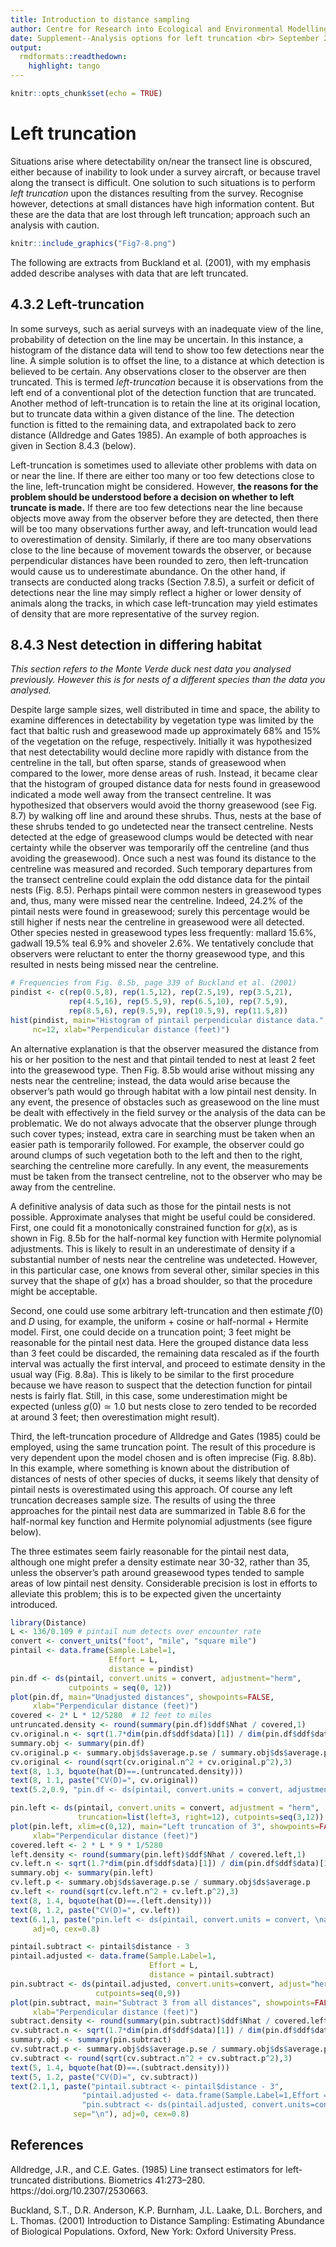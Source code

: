 ```yaml
---
title: Introduction to distance sampling
author: Centre for Research into Ecological and Environmental Modelling  <br> **University of St Andrews**
date: Supplement--Analysis options for left truncation <br> September 2020
output: 
  rmdformats::readthedown:
    highlight: tango
---
```


```r
knitr::opts_chunk$set(echo = TRUE)
```

# Left truncation

Situations arise where detectability on/near the transect line is obscured, either because of inability to look under a survey aircraft, or because travel along the transect is difficult.  One solution to such situations is to perform *left truncation* upon the distances resulting from the survey.  Recognise however, detections at small distances have high information content.  But these are the data that are lost through left truncation; approach such an analysis with caution.

```r
knitr::include_graphics("Fig7-8.png")
```

The following are extracts from Buckland et al. (2001), with my emphasis added describe analyses with data that are left truncated.

## 4.3.2 Left-truncation

In some surveys, such as aerial surveys with an inadequate view of the line, probability of detection on the line may be uncertain. In this instance, a histogram of the distance data will tend to show too few detections near the line. A simple solution is to offset the line, to a distance at which detection is believed to be certain. Any observations closer to the observer are then truncated. This is termed *left-truncation* because it is observations from the left end of a conventional plot of the detection function that are truncated. Another method of left-truncation is to retain the line at its original location, but to truncate data within a given distance of the line. The detection function is fitted to the remaining data, and extrapolated back to zero distance (Alldredge and Gates 1985). An example of both approaches is given in Section 8.4.3 (below).

Left-truncation is sometimes used to alleviate other problems with data on or near the line. If there are either too many or too few detections close to the line, left-truncation might be considered. However, **the reasons for the problem should be understood before a decision on whether to left truncate is made.** If there are too few detections near the line because objects move away from the observer before they are detected, then there will be too many observations further away, and left-truncation would lead to overestimation of density. Similarly, if there are too many observations close to the line because of movement towards the observer, or because perpendicular distances have been rounded to zero, then left-truncation would cause us to underestimate abundance. On the other hand, if transects are conducted along tracks (Section 7.8.5), a surfeit or deficit of detections near the line may simply reflect a higher or lower density of animals along the tracks, in which case left-truncation may yield estimates of density that are more representative of the survey region.


## 8.4.3 Nest detection in differing habitat

*This section refers to the Monte Verde duck nest data you analysed previously.  However this is for nests of a different species than the data you analysed.*

Despite large sample sizes, well distributed in time and space, the ability to examine differences in detectability by vegetation type was limited by the fact that baltic rush and greasewood made up approximately 68% and 15% of the vegetation on the refuge, respectively. Initially it was hypothesized that nest detectability would decline more rapidly with distance from the centreline in the tall, but often sparse, stands of greasewood when compared to the lower, more dense areas of rush. Instead, it became clear that the histogram of grouped distance data for nests found in greasewood indicated a mode well away from the transect centreline. It was hypothesized that observers would avoid the thorny greasewood (see Fig. 8.7) by walking off line and around these shrubs. Thus, nests at the base of these shrubs tended to go undetected near the transect centreline. Nests detected at the edge of greasewood clumps would be detected with near certainty while the observer was temporarily off the centreline (and thus avoiding the greasewood). Once such a nest was found its distance to the centreline was measured and recorded. Such temporary departures from the transect centreline could explain the odd distance data for the pintail nests (Fig. 8.5). Perhaps pintail were common nesters in greasewood types and, thus, many were missed near the centreline. Indeed, 24.2% of the pintail nests were found in greasewood; surely this percentage would be still higher if nests near the centreline in greasewood were all detected. Other species nested in greasewood types less frequently: mallard 15.6%, gadwall 19.5% teal 6.9% and shoveler 2.6%. We tentatively conclude that observers were reluctant to enter the thorny greasewood type, and this resulted in nests being missed near the centreline.

```r
# Frequencies from Fig. 8.5b, page 339 of Buckland et al. (2001)
pindist <- c(rep(0.5,8), rep(1.5,12), rep(2.5,19), rep(3.5,21),
             rep(4.5,16), rep(5.5,9), rep(6.5,10), rep(7.5,9),
             rep(8.5,6), rep(9.5,9), rep(10.5,9), rep(11.5,8))
hist(pindist, main="Histogram of pintail perpendicular distance data.", 
     nc=12, xlab="Perpendicular distance (feet)")
```

An alternative explanation is that the observer measured the distance from his or her position to the nest and that pintail tended to nest at least 2 feet into the greasewood type. Then Fig. 8.5b would arise without missing any nests near the centreline; instead, the data would arise because the observer's path would go through habitat with a low pintail nest density. In any event, the presence of obstacles such as greasewood on the line must be dealt with effectively in the field survey or the analysis of the data can be problematic. We do not always advocate that the observer plunge through such cover types; instead, extra care in searching must be taken when an easier path is temporarily followed. For example, the observer could go around clumps of such vegetation both to the left and then to the right, searching the centreline more carefully. In any event, the measurements must be taken from the transect centreline, not to the observer who may be away from the centreline.

A definitive analysis of data such as those for the pintail nests is not possible. Approximate analyses that might be useful could be considered. First, one could fit a monotonically constrained function for $g(x),$ as is shown in Fig. 8.5b for the half-normal key function with Hermite polynomial adjustments. This is likely to result in an underestimate of density if a substantial number of nests near the centreline was undetected. However, in this particular case, one knows from several other, similar species in this survey that the shape of $g(x)$ has a broad shoulder, so that the procedure might be acceptable.

Second, one could use some arbitrary left-truncation and then estimate $f(0)$ and $D$ using, for example, the uniform + cosine or half-normal + Hermite model. First, one could decide on a truncation point; 3 feet might be reasonable for the pintail nest data. Here the grouped distance data less than 3 feet could be discarded, the remaining data rescaled as if the fourth interval was actually the first interval, and proceed to estimate density in the usual way (Fig. 8.8a). This is likely to be similar to the first procedure because we have reason to suspect that the detection function for pintail nests is fairly flat. Still, in this case, some underestimation might be expected (unless $g(0) \simeq 1.0$ but nests close to zero tended to be recorded at around 3 feet; then overestimation might result).

Third, the left-truncation procedure of Alldredge and Gates (1985) could be employed, using the same truncation point. The result of this procedure is very dependent upon the model chosen and is often imprecise (Fig. 8.8b). In this example, where something is known about the distribution of distances of nests of other species of ducks, it seems likely that density of pintail nests is overestimated using this approach. Of course any left truncation decreases sample size. The results of using the three approaches for the pintail nest data are summarized in Table 8.6 for the half-normal key function and Hermite polynomial adjustments (see figure below).

The three estimates seem fairly reasonable for the pintail nest data, although one might prefer a density estimate near 30-32, rather than 35, unless the observer's path around greasewood types tended to sample areas of low pintail nest density. Considerable precision is lost in efforts to alleviate this problem; this is to be expected given the uncertainty introduced.

```r
library(Distance)
L <- 136/0.109 # pintail num detects over encounter rate
convert <- convert_units("foot", "mile", "square mile")
pintail <- data.frame(Sample.Label=1,
                      Effort = L,
                      distance = pindist)
pin.df <- ds(pintail, convert.units = convert, adjustment="herm",
             cutpoints = seq(0, 12))
plot(pin.df, main="Unadjusted distances", showpoints=FALSE,
     xlab="Perpendicular distance (feet)")
covered <- 2* L * 12/5280  # 12 feet to miles
untruncated.density <- round(summary(pin.df)$ddf$Nhat / covered,1)
cv.original.n <- sqrt(1.7*dim(pin.df$ddf$data)[1]) / dim(pin.df$ddf$data)[1]
summary.obj <- summary(pin.df)
cv.original.p <- summary.obj$ds$average.p.se / summary.obj$ds$average.p
cv.original <- round(sqrt(cv.original.n^2 + cv.original.p^2),3)
text(8, 1.3, bquote(hat(D)==.(untruncated.density)))
text(8, 1.1, paste("CV(D)=", cv.original))
text(5.2,0.9, "pin.df <- ds(pintail, convert.units = convert, adjustment='herm',\ncutpoints = seq(0, 12))", adj=0, cex=0.8)

pin.left <- ds(pintail, convert.units = convert, adjustment = "herm",
               truncation=list(left=3, right=12), cutpoints=seq(3,12))
plot(pin.left, xlim=c(0,12), main="Left truncation of 3", showpoints=FALSE, 
     xlab="Perpendicular distance (feet)")
covered.left <- 2 * L * 9 * 1/5280
left.density <- round(summary(pin.left)$ddf$Nhat / covered.left,1)
cv.left.n <- sqrt(1.7*dim(pin.df$ddf$data)[1]) / dim(pin.df$ddf$data)[1]
summary.obj <- summary(pin.left)
cv.left.p <- summary.obj$ds$average.p.se / summary.obj$ds$average.p
cv.left <- round(sqrt(cv.left.n^2 + cv.left.p^2),3)
text(8, 1.4, bquote(hat(D)==.(left.density)))
text(8, 1.2, paste("CV(D)=", cv.left))
text(6.1,1, paste("pin.left <- ds(pintail, convert.units = convert, \nadjustment = 'herm',\ntruncation=list(left=3, right=12), cutpoints=seq(3,12))"),
     adj=0, cex=0.8)

pintail.subtract <- pintail$distance - 3
pintail.adjusted <- data.frame(Sample.Label=1,
                               Effort = L,
                               distance = pintail.subtract)
pin.subtract <- ds(pintail.adjusted, convert.units=convert, adjust="herm",
                   cutpoints=seq(0,9))
plot(pin.subtract, main="Subtract 3 from all distances", showpoints=FALSE, 
     xlab="Perpendicular distance (feet)")
subtract.density <- round(summary(pin.subtract)$ddf$Nhat / covered.left,1)
cv.subtract.n <- sqrt(1.7*dim(pin.df$ddf$data)[1]) / dim(pin.df$ddf$data)[1]
summary.obj <- summary(pin.subtract)
cv.subtract.p <- summary.obj$ds$average.p.se / summary.obj$ds$average.p
cv.subtract <- round(sqrt(cv.subtract.n^2 + cv.subtract.p^2),3)
text(5, 1.4, bquote(hat(D)==.(subtract.density)))
text(5, 1.2, paste("CV(D)=", cv.subtract))
text(2.1,1, paste("pintail.subtract <- pintail$distance - 3",
                "pintail.adjusted <- data.frame(Sample.Label=1,Effort = L,distance = pintail.subtract)",                
                "pin.subtract <- ds(pintail.adjusted, convert.units=convert, \nadjust='herm',cutpoints=seq(0,9))",
              sep="\n"), adj=0, cex=0.8)
```

## References

Alldredge, J.R., and C.E. Gates. (1985) Line transect estimators for left-truncated distributions. Biometrics 41:273–280. https://doi.org/10.2307/2530663.

Buckland, S.T., D.R. Anderson, K.P. Burnham, J.L. Laake, D.L. Borchers, and L. Thomas. (2001) Introduction to Distance Sampling: Estimating Abundance of Biological Populations. Oxford, New York: Oxford University Press.
